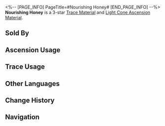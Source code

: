 <%-- [PAGE_INFO]
PageTitle=#Nourishing Honey#
[END_PAGE_INFO] --%>
{{Item Infobox
|id          = 110242
|image       = Item Nourishing Honey.png
|type        = Trace Material
|type2       = Light Cone Ascension Material
|invCategory = Upgrade Materials
|rarity      = 3
|effect      = The nectar brewed from the juice of flowers growing on the heart tree in the sacred Vonwacq forest. A honey that can accelerate the growth of life. Used to level up Traces moderately for {{Color|h|Abundance}} characters.
|description = When the Devil emerges from the fertile soil, it is only a round fruit with a stalk as long as a human's forearm. For some reason, it has to defeat its siblings before it has the right to drink nectar and grow into shape.
|source1     = [[Calyx (Fyxestroll Garden)]]
|source2     = [[Omni-Synthesizer]] &mdash; Material Synthesis
|source3     = [[Embers Exchange]]
|source4     = [[Omni-Synthesizer]] &mdash; Material Exchange
}}
{{Description|''"You can drink the sap of any tree in this forest, except that one."''}}
'''Nourishing Honey''' is a 3-star [[Trace Material]] and [[Light Cone Ascension Material]].

==Sold By==
{{Shop Availability}}

==Ascension Usage==
{{Ascension Usage}}

==Trace Usage==
{{Trace Usage}}

==Other Languages==
{{Other Languages
|en   = Nourishing Honey
|zhs  = 滋长花蜜
|zht  = 滋長花蜜
|ja   = 育みの蜜
|ko   = 생장의 꽃꿀
|es   = Miel nutricia
|fr   = Suc nourricier
|ru   = Питательный мёд
|th   = Nourishing Honey
|vi   = Mật Hoa Sinh Trưởng
|de   = Nährender Honig
|id   = Nourishing Honey
|pt   = Mel Nutricional
}}

==Change History==
{{Change History|2.0}}

==Navigation==
{{Upgrade Material Navbox}}